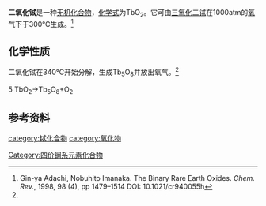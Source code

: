 {{chembox
| verifiedrevid = 
|   Name = 二氧化铽
|   ImageFile = CaF2 polyhedra.png
|   ImageName = 
|   OtherNames = 
|   IUPACName = 氧化铽(IV)
| Section1 = {{Chembox Identifiers
|   ChemSpiderID_Ref = {{chemspidercite|correct|chemspider}}
| ChemSpiderID = 
| PubChem =
| InChI =
| InChIKey =
| SMILES = O=[Tb]=O
| StdInChI_Ref = {{stdinchicite|correct|chemspider}}
| StdInChI =
| StdInChIKey_Ref = {{stdinchicite|correct|chemspider}}
| StdInChIKey = 
| CASNo = 12036-15-6
| CASNo_Ref = {{cascite|correct|CAS}}
  }}
| Section2 = {{Chembox Properties
|   Formula = TbO<sub>2</sub>
|   MolarMass = 190.925
|   Appearance = 暗红色固体<ref name=wj>无机化学丛书.第七卷 钪 稀土元素. 科学出版社. 1.3.4 氧化态+4的化合物. P<sub>193~195</sub></ref>
|   Density = 
|   MeltingPt = 
|   BoilingPt = 
|   Solvent = 
|   SolubleOther = 
  }}
| Section7 = {{Chembox Hazards
|  EUHazardSymbol =
|  RPhrases =
|  SPhrases =
|  FlashPt = 
|  pKa = 
|  pKb = 
|  EUClass =
|  EUIndex = 
|  MainHazards = 
|  NFPA-H = 
|  NFPA-F = 
|  NFPA-R = 
|  NFPA-O = 
|  RSPhrases = 
|  Autoignition = 
|  ExploLimits = 
|  PEL = 
  }}
| Section8 = {{Chembox Related
|   Function = 
|   OtherFunctn = 
|   OtherAnions =
|   OtherCations = 
|   OtherCpds = [[三氧化二铽|三氧化二铽]]<br />[[七氧化四铽|七氧化四铽]]
  }}
}}

'''二氧化铽'''是一种[[无机化合物|无机化合物]]，[[化学式|化学式]]为TbO<sub>2</sub>。它可由[[三氧化二铽|三氧化二铽]]在1000atm的[[氧|氧]]气下于300℃生成。<ref>Gin-ya Adachi, Nobuhito Imanaka. The Binary Rare Earth Oxides. ''Chem. Rev.'', 1998, 98 (4), pp 1479–1514 DOI: 10.1021/cr940055h</ref>

==化学性质==
二氧化铽在340℃开始分解，生成Tb<sub>5</sub>O<sub>8</sub>并放出氧气。<ref name=wj />

5 TbO<sub>2</sub>->Tb<sub>5</sub>O<sub>8</sub>+O<sub>2</sub>

==参考资料==
{{reflist}}

{{铽化合物}}
{{Oxides}}

[[category:铽化合物|category:铽化合物]]
[[category:氧化物|category:氧化物]]
[[Category:四价镧系元素化合物|Category:四价镧系元素化合物]]

{{无机化合物小作品}}